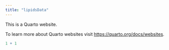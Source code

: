 ```yaml
---
title: "lipidsData"
---
```


This is a Quarto website.

To learn more about Quarto websites visit <https://quarto.org/docs/websites>.

```r
1 + 1
```
